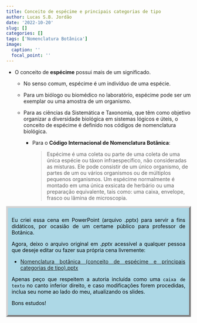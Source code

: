 ```yaml
---
title: Conceito de espécime e principais categorias de tipo
author: Lucas S.B. Jordão
date: '2022-10-20'
slug: []
categories: []
tags: ['Nomenclatura Botânica']
image:
  caption: ''
  focal_point: ''
---
```


- O conceito de **espécime** possui mais de um significado.

  - No senso comum, espécime é um indivíduo de uma espécie.
  
  - Para um biólogo ou biomédico no laboratório, espécime pode ser um exemplar ou uma amostra de um organismo.
  
  - Para as ciências da Sistemática e Taxonomia, que têm como objetivo organizar a diversidade biológica em sistemas lógicos e úteis, o conceito de espécime é definido nos códigos de nomenclatura biológica.
  
    - Para o **Código Internacional de Nomenclatura Botânica**:
    
      > Espécime é uma coleta ou parte de uma coleta de uma única espécie ou táxon infraespecífico, não consideradas as misturas. Ele pode consistir de um único organismo, de partes de um ou vários organismos ou de múltiplos pequenos organismos. Um espécime normalmente é montado em uma única exsicata de herbário ou uma preparação equivalente, tais como: uma caixa, envelope, frasco ou lâmina de microscopia.

::: {style="color: black; background: lightblue; text-align: justify; border: 5px outset lightgray; padding: 10px;"}

Eu criei essa cena em PowerPoint (arquivo .pptx) para servir a fins didáticos, por ocasião de um certame público para professor de Botânica.

Agora, deixo o arquivo original em *.pptx* acessível a qualquer pessoa que deseje editar ou fazer sua própria cena livremente:

- [Nomenclatura botânica (conceito de espécime e principais categorias de tipo).pptx](https://github.com/lsbjordao/academic/blob/master/static/files/Nomenclatura%20bot%C3%A2nica%20(conceito%20de%20esp%C3%A9cime%20e%20principais%20categorias%20de%20tipo).pptx)

Apenas peço que respeitem a autoria incluída como uma `caixa de texto` no canto inferior direito, e caso modificações forem procedidas, inclua seu nome ao lado do meu, atualizando os slides.

Bons estudos!

:::